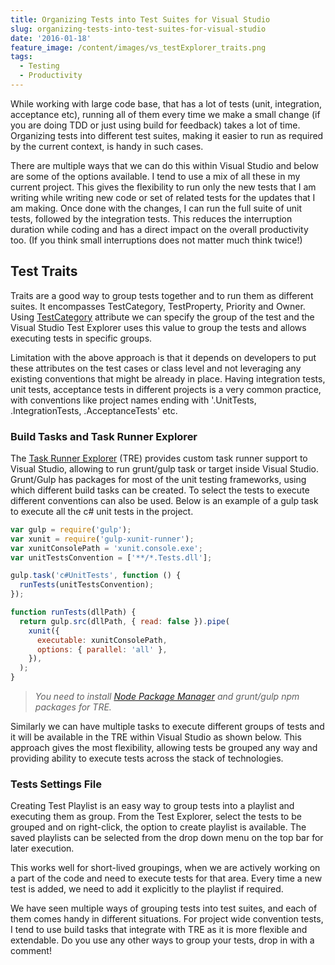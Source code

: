 ```yaml
---
title: Organizing Tests into Test Suites for Visual Studio
slug: organizing-tests-into-test-suites-for-visual-studio
date: '2016-01-18'
feature_image: /content/images/vs_testExplorer_traits.png
tags:
  - Testing
  - Productivity
---
```

While working with large code base, that has a lot of tests (unit, integration, acceptance etc), running all of them every time we make a small change (if you are doing TDD or just using build for feedback) takes a lot of time. Organizing tests into different test suites, making it easier to run as required by the current context, is handy in such cases.

There are multiple ways that we can do this within Visual Studio and below are some of the options available. I tend to use a mix of all these in my current project. This gives the flexibility to run only the new tests that I am writing while writing new code or set of related tests for the updates that I am making. Once done with the changes, I can run the full suite of unit tests, followed by the integration tests. This reduces the interruption duration while coding and has a direct impact on the overall productivity too. (If you think small interruptions does not matter much think twice!)

<ImageCard src="/content/images/geek_productivity.jpg" alt="Geek productivity" />

## Test Traits

Traits are a good way to group tests together and to run them as different suites. It encompasses TestCategory, TestProperty, Priority and Owner. Using [TestCategory](https://msdn.microsoft.com/en-au/library/microsoft.visualstudio.testtools.unittesting.testcategoryattribute.aspx) attribute we can specify the group of the test and the Visual Studio Test Explorer uses this value to group the tests and allows executing tests in specific groups.

<ImageCard src="/content/images/vs_testExplorer_traits.png" alt="Visual Studio Test Traits" />

Limitation with the above approach is that it depends on developers to put these attributes on the test cases or class level and not leveraging any existing conventions that might be already in place. Having integration tests, unit tests, acceptance tests in different projects is a very common practice, with conventions like project names ending with '.UnitTests, .IntegrationTests, .AcceptanceTests' etc.

### Build Tasks and Task Runner Explorer

The [Task Runner Explorer](https://visualstudiogallery.msdn.microsoft.com/8e1b4368-4afb-467a-bc13-9650572db708) (TRE) provides custom task runner support to Visual Studio, allowing to run grunt/gulp task or target inside Visual Studio. Grunt/Gulp has packages for most of the unit testing frameworks, using which different build tasks can be created. To select the tests to execute different conventions can also be used. Below is an example of a gulp task to execute all the c# unit tests in the project.

```javascript
var gulp = require('gulp');
var xunit = require('gulp-xunit-runner');
var xunitConsolePath = 'xunit.console.exe';
var unitTestsConvention = ['**/*.Tests.dll'];

gulp.task('c#UnitTests', function () {
  runTests(unitTestsConvention);
});

function runTests(dllPath) {
  return gulp.src(dllPath, { read: false }).pipe(
    xunit({
      executable: xunitConsolePath,
      options: { parallel: 'all' },
    }),
  );
}

```

> _You need to install [Node Package Manager](https://www.npmjs.com/package/npm) and grunt/gulp npm packages for TRE._

Similarly we can have multiple tasks to execute different groups of tests and it will be available in the TRE within Visual Studio as shown below. This approach gives the most flexibility, allowing tests be grouped any way and providing ability to execute tests across the stack of technologies.

<ImageCard src="/content/images/vs_tre.png" alt="Visual Studio Task Runner Explorer" />

### Tests Settings File

Creating Test Playlist is an easy way to group tests into a playlist and executing them as group. From the Test Explorer, select the tests to be grouped and on right-click, the option to create playlist is available. The saved playlists can be selected from the drop down menu on the top bar for later execution.

<ImageCard src="/content/images/vs_testExplorer_playlist.png" alt="Visual Studio Test Playlist" />

This works well for short-lived groupings, when we are actively working on a part of the code and need to execute tests for that area. Every time a new test is added, we need to add it explicitly to the playlist if required.

We have seen multiple ways of grouping tests into test suites, and each of them comes handy in different situations. For project wide convention tests, I tend to use build tasks that integrate with TRE as it is more flexible and extendable. Do you use any other ways to group your tests, drop in with a comment!
